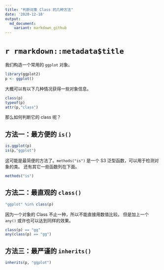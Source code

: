 ```yaml
---
title: "判断对象 Class 的几种方法"
date: '2020-12-18'
output: 
  md_document:
    variant: markdown_github
---
```


# `r rmarkdown::metadata$title`

我们构造一个常用的 `ggplot` 对象。

```r
library(ggplot2)
p <- ggplot()
```

大概可以有以下几种情况获得一些对象信息。

```r
class(p)
typeof(p)
attr(p,"class")
```

那么如何判断它的 class 呢？

## 方法一：最方便的 `is()` 

```r
is.ggplot(p)
is(p,"ggplot")
```
这可能是最简便的方法了。`methods("is")` 是一个 S3 泛型函数，可以用于检测对象的类。
还有其它一些函数列在下面。


```r
methods("is")
```

## 方法二：最直观的 `class()`


```r
"ggplot" %in% class(p)
```

因为一个对象的 Class 不止一种，所以不能直接用数值比较。
但是加上一个 `any()` 或许也可以达到同样的效果。

```r
class(p) == "gg"
any(class(p) == "gg")
```


## 方法三：最严谨的 `inherits()`

```r
inherits(p, "ggplot")
```

